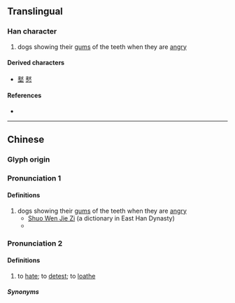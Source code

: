 {{character info}}
==Translingual==

===Han character===
{{Han char|rn=94|rad=犬|as=08|sn=12|four=43934|canj=DOIK,XDOIK|ids=⿰來犬}}

# dogs showing their [[gum]]s of the teeth when they are [[angry]]

====Derived characters====
* [[㙬]] [[憖]]

====References====
* {{Han ref|kx=0712.230|dkj=20470|dj=1124.250|hdz=21351.010|uh=730C|ud=29452|bh=DA79|bd=55929}}

----

==Chinese==
{{zh-forms|s=𪺽}}

===Glyph origin===
{{Han etym}}

===Pronunciation 1===
{{zh-pron
|m=yìn
|c=jan6
|cat=a
}}

====Definitions====
{{zh-hanzi}}

# dogs showing their [[gum]]s of the teeth when they are [[angry]]
#* [http://ctext.org/shuo-wen-jie-zi/quan-bu#n32857 Shuo Wen Jie Zi] (a dictionary in East Han Dynasty)
#* {{zh-x|猌{yìn}：犬 張 齗 怒 也。从 犬 來 聲。讀 又 若 銀。|[The character] 猌 [means] dogs opening [their mouths to an extent that their] gums [are visible] [while being] angry indeed. [The character's] radical [is] dog [and is pronounced with the] 來 sound. [The character's] pronunciation [can] also [be] like [the sound of] 銀.|CL}}

===Pronunciation 2===
{{zh-pron
|mn=tw,xm,zz:gīn
|cat=a
}}

====Definitions====
{{zh-hanzi}}

# to [[hate]]; to [[detest]]; to [[loathe]]

=====Synonyms=====
{{zh-dial|討厭}}